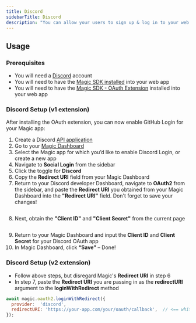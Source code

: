 ```yaml
---
title: Discord
sidebarTitle: Discord
description: "You can allow your users to sign up & log in to your web app with their Discord account."
---
```



## Usage

### Prerequisites

* You will need a [Discord](https://discord.com/developers) account
* You will need to have the [Magic SDK installed](/embedded-wallets/sdk/overview) into your web app
* You will need to have the [Magic SDK - OAuth Extension](/embedded-wallets/authentication/login/oauth/implementation) installed into your web app

### Discord Setup (v1 extension)

After installing the OAuth extension, you can now enable GitHub Login for your Magic app:

1.  Create a Discord [API application](https://discord.com/developers/applications)
2.  Go to your [Magic Dashboard](https://dashboard.magic.link/login)
3.  Select the Magic app for which you’d like to enable Discord Login, or create a new app
4.  Navigate to **Social Login** from the sidebar
5.  Click the toggle for **Discord**
6.  Copy the **Redirect URI** field from your Magic Dashboard
7.  Return to your Discord developer Dashboard, navigate to **OAuth2** from the sidebar, and paste the **Redirect URI** you obtained from your Magic Dashboard into the **"Redirect URI"** field. Don't forget to save your changes!

<Frame>
  <img src="/images/paste-redirect-uri.webp" alt=""/>
</Frame>

8.  Next, obtain the **"Client ID"** and **"Client Secret"** from the current page

<Frame>
  <img src="/images/obtain-client-credentials.webp" alt=""/>
</Frame>

9.  Return to your Magic Dashboard and input the **Client ID** and **Client Secret** for your Discord OAuth app
10. In Magic Dashboard, click **“Save”** – Done!

### Discord Setup (v2 extension)

* Follow above steps, but disregard Magic's **Redirect URI** in step 6
* In step 7, paste the **Redirect URI** you are passing in as the **redirectURI** argument to the **loginWithRedirect** method

```javascript JavaScript icon="square-js"
await magic.oauth2.loginWithRedirect({
  provider:  'discord',
  redirectURI: 'https://your-app.com/your/oauth/callback',  // <== whitelist this with Discord
});
```
